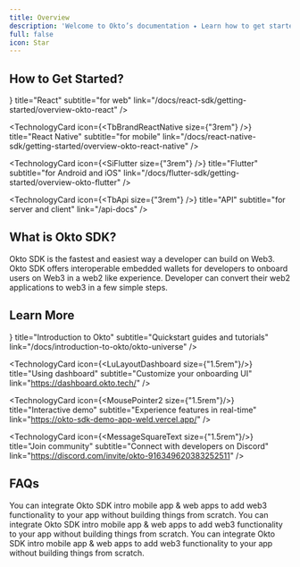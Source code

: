 ```yaml
---
title: Overview
description: 'Welcome to Okto’s documentation ✦ Learn how to get started with Okto SDK in your project. Then, explore Okto’s main concepts and discover additional resources to help you grow and maintain your app powered by Okto.'
full: false
icon: Star
---
```



## How to Get Started?

<div className="grid grid-cols-1 md:grid-cols-2 gap-3 md:gap-6 lg:gap-8">
  <TechnologyCard
      icon={<FaReact size={"3rem"} />}
      title="React"
      subtitle="for web"
      link="/docs/react-sdk/getting-started/overview-okto-react"
  />

  <TechnologyCard
      icon={<TbBrandReactNative size={"3rem"} />}
      title="React Native"
      subtitle="for mobile"
      link="/docs/react-native-sdk/getting-started/overview-okto-react-native"
  />

  <TechnologyCard
      icon={<SiFlutter size={"3rem"} />}
      title="Flutter"
      subtitle="for Android and iOS"
      link="/docs/flutter-sdk/getting-started/overview-okto-flutter"
  />

  <TechnologyCard 
      icon={<TbApi size={"3rem"} />}
      title="API"
      subtitle="for server and client"
      link="/api-docs"
  />
</div>


## What is Okto SDK?

Okto SDK is the fastest and easiest way a developer can build on Web3. Okto SDK offers interoperable embedded wallets for developers to onboard users on Web3 in a web2 like experience. Developer can convert their web2 applications to web3 in a few simple steps.

## Learn More 

<div className="grid grid-cols-1 md:grid-cols-2 gap-3 md:gap-6 lg:gap-8">
  <TechnologyCard 
      icon={<IoDocumentOutline size={"1.5rem"}/>}
      title="Introduction to Okto"
      subtitle="Quickstart guides and tutorials"
      link="/docs/introduction-to-okto/okto-universe"
  />

  <TechnologyCard 
      icon={<LuLayoutDashboard size={"1.5rem"}/>}
      title="Using dashboard" 
      subtitle="Customize your onboarding UI" 
      link="https://dashboard.okto.tech/"
  />

  <TechnologyCard 
      icon={<MousePointer2 size={"1.5rem"}/>}
      title="Interactive demo" 
      subtitle="Experience features in real-time" 
      link="https://okto-sdk-demo-app-weld.vercel.app/"
  />

   <TechnologyCard 
      icon={<MessageSquareText size={"1.5rem"}/>}
      title="Join community" 
      subtitle="Connect with developers on Discord" 
      link="https://discord.com/invite/okto-916349620383252511"
  />
 
</div>

## FAQs

<Accordions>
<Accordion title="Why Okto?">
 You can integrate Okto SDK intro mobile app & web apps to add web3 functionality to your app without building things from scratch.
</Accordion>

<Accordion title="How to customise UI?">
  You can integrate Okto SDK intro mobile app & web apps to add web3 functionality to your app without building things from scratch.
</Accordion>

<Accordion title="What can I build with Okto?">
  You can integrate Okto SDK intro mobile app & web apps to add web3 functionality to your app without building things from scratch.
</Accordion>
</Accordions>
